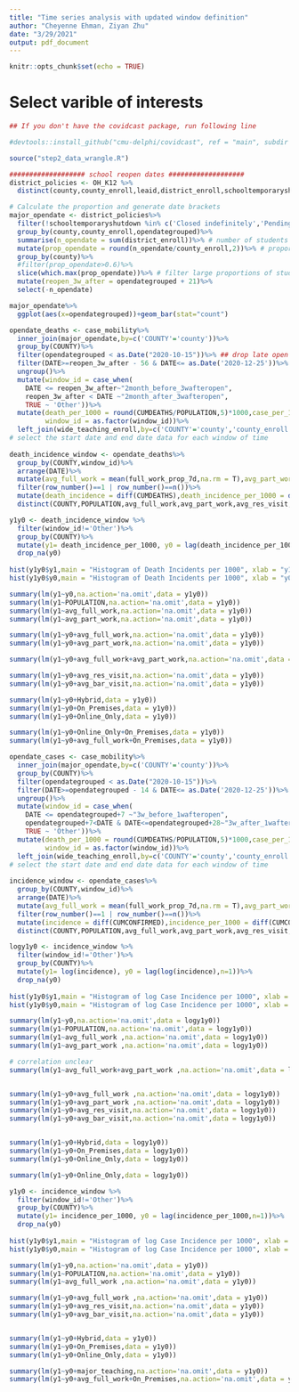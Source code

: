 ```yaml
---
title: "Time series analysis with updated window definition"
author: "Cheyenne Ehman, Ziyan Zhu"
date: "3/29/2021"
output: pdf_document
---
```


```r
knitr::opts_chunk$set(echo = TRUE)
```


# Select varible of interests

```r
## If you don't have the covidcast package, run following line

#devtools::install_github("cmu-delphi/covidcast", ref = "main", subdir = "R-packages/covidcast",dependencies = T)
```



```r
source("step2_data_wrangle.R")

################### school reopen dates ################### 
district_policies <- OH_K12 %>%
  distinct(county,county_enroll,leaid,district_enroll,schooltemporaryshutdown,opendategrouped,teachingmethod)

# Calculate the proportion and generate date brackets
major_opendate <- district_policies%>%
  filter(!schooltemporaryshutdown %in% c('Closed indefinitely','Pending','Unknown'))%>%
  group_by(county,county_enroll,opendategrouped)%>%
  summarise(n_opendate = sum(district_enroll))%>% # number of students under certain date for each county
  mutate(prop_opendate = round(n_opendate/county_enroll,2))%>% # proportion
  group_by(county)%>%
  #filter(prop_opendate>0.6)%>% 
  slice(which.max(prop_opendate))%>% # filter large proportions of students with same reopen dates #can be replaced with # slice(which.max(prop_opendate))#
  mutate(reopen_3w_after = opendategrouped + 21)%>%
  select(-n_opendate)

major_opendate%>%
  ggplot(aes(x=opendategrouped))+geom_bar(stat="count")
```


```r
opendate_deaths <- case_mobility%>%
  inner_join(major_opendate,by=c('COUNTY'='county'))%>%
  group_by(COUNTY)%>%
  filter(opendategrouped < as.Date("2020-10-15"))%>% ## drop late open dates
  filter(DATE>=reopen_3w_after - 56 & DATE<= as.Date('2020-12-25'))%>% # window with 56 days
  ungroup()%>%
  mutate(window_id = case_when( 
    DATE <= reopen_3w_after~"2month_before_3wafteropen",
    reopen_3w_after < DATE ~"2month_after_3wafteropen",
    TRUE ~ 'Other'))%>%
  mutate(death_per_1000 = round(CUMDEATHS/POPULATION,5)*1000,case_per_1000 = round(CUMCONFIRMED/POPULATION,5)*1000,
         window_id = as.factor(window_id))%>%
  left_join(wide_teaching_enroll,by=c('COUNTY'='county','county_enroll'))
# select the start date and end date data for each window of time
  
death_incidence_window <- opendate_deaths%>%
  group_by(COUNTY,window_id)%>%
  arrange(DATE)%>%
  mutate(avg_full_work = mean(full_work_prop_7d,na.rm = T),avg_part_work =mean(part_work_prop_7d,na.rm = T),avg_res_visit = mean(res_visit_by_pop,na.rm = T),avg_bar_visit = mean(bar_visit_by_pop,na.rm = T))%>%
  filter(row_number()==1 | row_number()==n())%>%
  mutate(death_incidence = diff(CUMDEATHS),death_incidence_per_1000 = diff(CUMDEATHS)*1000/POPULATION)%>%
  distinct(COUNTY,POPULATION,avg_full_work,avg_part_work,avg_res_visit,avg_bar_visit,Online_Only,On_Premises,Hybrid,major_teaching,death_incidence,death_incidence_per_1000,window_id)

```


```r
y1y0 <- death_incidence_window %>%
  filter(window_id!='Other')%>%
  group_by(COUNTY)%>%
  mutate(y1= death_incidence_per_1000, y0 = lag(death_incidence_per_1000,n=1))%>%
  drop_na(y0)
 
hist(y1y0$y1,main = "Histogram of Death Incidents per 1000", xlab = "y1")
hist(y1y0$y0,main = "Histogram of Death Incidents per 1000", xlab = "y0")

summary(lm(y1~y0,na.action='na.omit',data = y1y0))
summary(lm(y1~POPULATION,na.action='na.omit',data = y1y0))
summary(lm(y1~avg_full_work,na.action='na.omit',data = y1y0))
summary(lm(y1~avg_part_work,na.action='na.omit',data = y1y0))

summary(lm(y1~y0+avg_full_work,na.action='na.omit',data = y1y0))
summary(lm(y1~y0+avg_part_work,na.action='na.omit',data = y1y0))

summary(lm(y1~y0+avg_full_work+avg_part_work,na.action='na.omit',data = y1y0))

summary(lm(y1~y0+avg_res_visit,na.action='na.omit',data = y1y0))
summary(lm(y1~y0+avg_bar_visit,na.action='na.omit',data = y1y0))
```

```r
summary(lm(y1~y0+Hybrid,data = y1y0))
summary(lm(y1~y0+On_Premises,data = y1y0))
summary(lm(y1~y0+Online_Only,data = y1y0))
```



```r
summary(lm(y1~y0+Online_Only+On_Premises,data = y1y0))
summary(lm(y1~y0+avg_full_work+On_Premises,data = y1y0))
```



```r
opendate_cases <- case_mobility%>%
  inner_join(major_opendate,by=c('COUNTY'='county'))%>%
  group_by(COUNTY)%>%
  filter(opendategrouped < as.Date("2020-10-15"))%>%
  filter(DATE>=opendategrouped - 14 & DATE<= as.Date('2020-12-25'))%>%
  ungroup()%>%
  mutate(window_id = case_when(
    DATE <= opendategrouped+7 ~"3w_before_1wafteropen",
    opendategrouped+7<DATE & DATE<=opendategrouped+28~"3w_after_1wafteropen",
    TRUE ~ 'Other'))%>%
  mutate(death_per_1000 = round(CUMDEATHS/POPULATION,5)*1000,case_per_1000 = round(CUMCONFIRMED/POPULATION,5)*1000,
         window_id = as.factor(window_id))%>%
  left_join(wide_teaching_enroll,by=c('COUNTY'='county','county_enroll'))
# select the start date and end date data for each window of time
  
incidence_window <- opendate_cases%>%
  group_by(COUNTY,window_id)%>%
  arrange(DATE)%>%
  mutate(avg_full_work = mean(full_work_prop_7d,na.rm = T),avg_part_work =mean(part_work_prop_7d,na.rm = T) ,avg_res_visit = mean(res_visit_by_pop,na.rm = T),avg_bar_visit = mean(bar_visit_by_pop,na.rm = T))%>%
  filter(row_number()==1 | row_number()==n())%>%
  mutate(incidence = diff(CUMCONFIRMED),incidence_per_1000 = diff(CUMCONFIRMED)*1000/POPULATION)%>%
  distinct(COUNTY,POPULATION,avg_full_work,avg_part_work,avg_res_visit,avg_bar_visit,Online_Only,On_Premises,Hybrid,major_teaching,incidence,incidence_per_1000,window_id)
```



```r
logy1y0 <- incidence_window %>%
  filter(window_id!='Other')%>%
  group_by(COUNTY)%>%
  mutate(y1= log(incidence), y0 = lag(log(incidence),n=1))%>%
  drop_na(y0)
 
hist(y1y0$y1,main = "Histogram of log Case Incidence per 1000", xlab = "y1")
hist(y1y0$y0,main = "Histogram of log Case Incidence per 1000", xlab = "y0")

summary(lm(y1~y0,na.action='na.omit',data = logy1y0))
summary(lm(y1~POPULATION,na.action='na.omit',data = logy1y0))
summary(lm(y1~avg_full_work ,na.action='na.omit',data = logy1y0))
summary(lm(y1~avg_part_work ,na.action='na.omit',data = logy1y0))

# correlation unclear
summary(lm(y1~avg_full_work+avg_part_work ,na.action='na.omit',data = logy1y0))


summary(lm(y1~y0+avg_full_work ,na.action='na.omit',data = logy1y0))
summary(lm(y1~y0+avg_part_work ,na.action='na.omit',data = logy1y0))
summary(lm(y1~y0+avg_res_visit,na.action='na.omit',data = logy1y0))
summary(lm(y1~y0+avg_bar_visit,na.action='na.omit',data = logy1y0))


summary(lm(y1~y0+Hybrid,data = logy1y0))
summary(lm(y1~y0+On_Premises,data = logy1y0))
summary(lm(y1~y0+Online_Only,data = logy1y0))

summary(lm(y1~y0+Online_Only,data = logy1y0))
```


```r
y1y0 <- incidence_window %>%
  filter(window_id!='Other')%>%
  group_by(COUNTY)%>%
  mutate(y1= incidence_per_1000, y0 = lag(incidence_per_1000,n=1))%>%
  drop_na(y0)
 
hist(y1y0$y1,main = "Histogram of log Case Incidence per 1000", xlab = "y1")
hist(y1y0$y0,main = "Histogram of log Case Incidence per 1000", xlab = "y0")

summary(lm(y1~y0,na.action='na.omit',data = y1y0))
summary(lm(y1~POPULATION,na.action='na.omit',data = y1y0))
summary(lm(y1~avg_full_work ,na.action='na.omit',data = y1y0))

summary(lm(y1~y0+avg_full_work ,na.action='na.omit',data = y1y0))
summary(lm(y1~y0+avg_res_visit,na.action='na.omit',data = y1y0))
summary(lm(y1~y0+avg_bar_visit,na.action='na.omit',data = y1y0))


summary(lm(y1~y0+Hybrid,data = y1y0))
summary(lm(y1~y0+On_Premises,data = y1y0))
summary(lm(y1~y0+Online_Only,data = y1y0))

```



```r

summary(lm(y1~y0+major_teaching,na.action='na.omit',data = y1y0))
summary(lm(y1~y0+avg_full_work+On_Premises,na.action='na.omit',data = y1y0))

```




